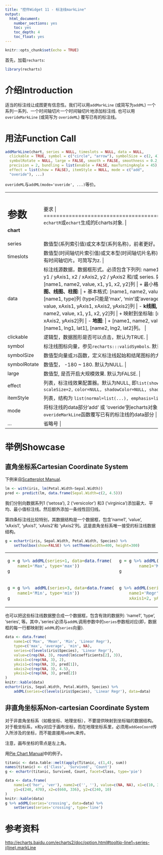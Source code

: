 ```yaml
---
title: "控件Widget 11 - 标注线markLine"
output: 
  html_document: 
    number_sections: yes
    toc: yes
    toc_depth: 4
    toc_float: yes
---
```


```r
knitr::opts_chunk$set(echo = TRUE)
```

首先，加载`recharts`:
```r
library(recharts)
```

# 介绍Introduction

适当的标注线让成图更有信息性。我们可以用`addMarkLine` (或简写为`addML`) 一个系列一系列、一个时间轴切片一个时间轴切片地添加标注线. 也可以用`overideMarkLine` (或简写为 `overideML`) 覆写已有的标注线。

# 用法Function Call

```r
addMarkLine(chart, series = NULL, timeslots = NULL, data = NULL,
  clickable = TRUE, symbol = c("circle", "arrow"), symbolSize = c(2, 4),
  symbolRotate = NULL, large = FALSE, smooth = FALSE, smoothness = 0.2,
  precision = 2, bundling = list(enable = FALSE, maxTurningAngle = 45),
  effect = list(show = FALSE), itemStyle = NULL, mode = c("add",
  "overide"), ...)
```

`overideML`与`addML(mode='overide', ...)`等价。

+-------------+----------------------------------------------------------------+
|   参数      |  要求                                      |
+=============+================================================================+
| **chart**   | `echartR`或`echart`生成的Echarts对象.  |
+-------------+----------------------------------------------------------------+
| series      | 数值型(系列索引值)或文本型(系列名称)，前者更好。如设为NULL，则作用于所有系列。 |
+-------------+----------------------------------------------------------------+
| timeslots   |  数值型(时间轴切片索引值)或文本型(时间轴切片名称)，前者更好。如设为NULL，则作用于所有时间轴切片。可简写为z. |
+-------------+----------------------------------------------------------------+
| data        | 标注线源数据，数据框形式。必须包含下列列: name1, name2, value / type 和/或 x1 / xAxis1, y1 / yAxis1, x2 / xAxis2, y2 / yAxis2 和/或 series. 如提供series，必须与`addML`中的`series`参数相对应。 |
|             |      |
|             | - **通用**:  |
|             |     + 通用格式: [name1, name2, value, x1, y1, x2, y2]列 |
|             |     + 最小格式: [name1, x1, y1, x2, y2]列  |
|             | - **散点图、线图、柱图**: |
|             |     + 基本格式: [name1, name2, value, x1, y1, x2, y2]列 |
|             |     + 最小格式: [name1, type]列 (type只能是'max', 'min'或'average') |
|             |     + 映射到坐标轴: [name1, name2, value, xAxis1, yAxis1, xAxis2, yAxis2]列  |
|             | - **k线图, 事件河流图**: |
|             |     + 基本格式: [name1, name2, value, x1, y1, x2, y2]列 |
|             |     + 映射到坐标轴: [name1, name2, value, xAxis1, yAxis1, xAxis2, yAxis2]列 |
|             | - **地图**:  |
|             |     + [name1, name2, value]列. 还需单独用`addGeoCoord`传入[name1, lng1, lat1], [name2, lng2, lat2]列。 |
+-------------+----------------------------------------------------------------+
| clickable   | 逻辑型，数据图形是否可以点击，默认为TRUE. |
+-------------+----------------------------------------------------------------+
| symbol      | 标注线图标向量，参见`recharts:::validSymbols`. 默认为`c('circle', 'arrow')`. |
+-------------+----------------------------------------------------------------+
| symbolSize  | 数值型向量或`JS`函数，定义标注线起始和结尾图标的大小，默认为`c(2, 4)`. |
+-------------+----------------------------------------------------------------+
| symbolRotate| 数值型， -180 ~ 180. 默认为NULL. |
+-------------+----------------------------------------------------------------+
| large       | 数值型, 是否开启大规模效果. 默认为FALSE. |
+-------------+----------------------------------------------------------------+
| effect      | 列表，标注线效果配置器。默认为NULL, 即`list(show=FALSE, loop=TRUE,` `period=15, scaleSize=2,` `color=NULL, shadowColor=NULL, shadowBlur=0)` |
+-------------+----------------------------------------------------------------+
| itemStyle   | 列表，结构为 `list(normal=list(...), emphasis=list(...))`. 默认为NULL. |
+-------------+----------------------------------------------------------------+
| mode        | 将标注线的data部分'add' 或 'overide'到echarts对象. 默认为'add'. 也可以直接用 `overideMarkLine`函数覆写已有的标注线的data部分 |
+-------------+----------------------------------------------------------------+
| ...         | 省略号 |
+-------------+----------------------------------------------------------------+

# 举例Showcase

## 直角坐标系Cartesian Coordinate System

下例来自[Scatterplot Manual](Basic_Plots_01_Scatterplot.html). 

```r
lm <- with(iris, lm(Petal.Width~Sepal.Width))
pred <- predict(lm, data.frame(Sepal.Width=c(2, 4.5)))
```

我们分别向数据系列1 ('setosa'), 2 ('versicolor') 和3 ('virginica')添加最大、平均、最小值标注线。然后额外添加一条线性回归线。

第四条标注线比较特别，其数据结构是一个数据框，包含'name1', 'value', 'xAxis1', 'yAxis1', 'xAxis2'和 'yAxis2'列。这是直角坐标系唯一接受的标注线数据结构。

```r
g = echartr(iris, Sepal.Width, Petal.Width, Species) %>% 
    setToolbox(show=FALSE) %>% setTheme(width=400, height=300)
```

<table>
<tr><td>
```r
g = g %>% addML(series=1, data=data.frame(
    name1='Max', type='max'))
g
```
</td><td>
```r
g = g %>% addML(series=2, data=data.frame(
        name1='Mean', type='average')) 
g
```
</td></tr>
<tr><td>
```r
g = g %>%  addML(series=3, data=data.frame(
    name1='Min', type='min')) 
g
```
</td><td>
```r
g %>% addML(series='Linear Regr', data=data.frame(
    name1='Regr', value=round(lm$coefficients[2], 3), 
    xAxis1=2, yAxis1=pred[1], xAxis2=4.5, yAxis2=pred[2]))
```
</td></tr>
</table>

也可以把这些标注线数据整合成一个数据框，包含有效的数据列: 'name1', 'type', 'series', 等。其中，'series'必须与`addML`调用参数中的`series`参数相对应(即，数据框的每一行都映射到 `addML`的`series`向量).

```r
data <- data.frame(
    name1=c('Max', 'Mean', 'Min', 'Linear Regr'), 
    type=c('max', 'average', 'min', NA),
    series=c(levels(iris$Species), 'Linear Regr'),
    value=c(rep(NA, 3), round(lm$coefficients[2], 3)),
    xAxis1=c(rep(NA, 3), 2),
    yAxis1=c(rep(NA, 3), pred[1]), 
    xAxis2=c(rep(NA, 3), 4.5),
    yAxis2=c(rep(NA, 3), pred[2])
)
knitr::kable(data)
echartr(iris, Sepal.Width, Petal.Width, Species) %>%
    addML(series=c(levels(iris$Species), 'Linear Regr'), data=data)
```


## 非直角坐标系Non-cartesian Coordinate System

对于非直角坐标系（如极坐标、地理坐标），不要提供映射到坐标轴的数据结构。对于极坐标系，x和y对应于画布坐标，而在地理坐标系里，必须用`addGeoCoord`传入所涉及的坐标，而不能直接用`addML`来传。

注意，画布坐标的零点是左上角。

用[Pie Chart Manual](Basic_Plot2_11_Pie.html)中的例子。

```r
titanic <- data.table::melt(apply(Titanic, c(1,4), sum))
names(titanic) <- c('Class', 'Survived', 'Count')
g <- echartr(titanic, Survived, Count, facet=Class, type='pie') 
```

```r
data <- data.frame(
    name1=c('hor', 'ver'), name2=c('', ''), value=c(NA, NA), x1=c(10, 336), 
    y1=c(240, 470), x2=c(660, 336), y2=c(240, 10)
)
knitr::kable(data)
g %>% addML(series='crossing', data=data) %>% 
    setSeries(series='crossing', type='line')
```

# 参考资料

<http://echarts.baidu.com/echarts2/doc/option.html#tooltip-line1~series-i(line).markLine>
